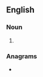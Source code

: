 {{also|dropbacks|drop-backs}}
==English==

===Noun===
{{head|en|noun form|head=[[drop]] [[back]]s}}

# {{plural of|drop back|lang=en}}

===Anagrams===
* {{anagrams|en|a=abcdkoprs|backdrops}}